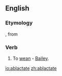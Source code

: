 ==English==

===Etymology===
{{etyl|la}} {{term|lang=la|ablactatus||tr=past participle of ''[[ablactare]]''; ''[[ab]]'' + ''[[lactare]]''|to [[suckle]]}}, from {{term|lang=la|lac||milk}}

===Verb===
{{en-verb|ablactat|es}}

# {{rare}} To [[wean]] - [[Bailey]].

[[io:ablactate]]
[[zh:ablactate]]